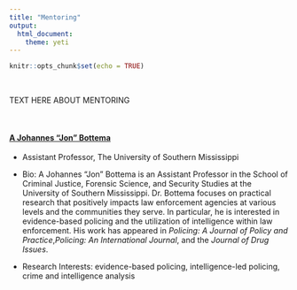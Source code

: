 ```yaml
---
title: "Mentoring"
output: 
  html_document:
    theme: yeti
---
```


```r
knitr::opts_chunk$set(echo = TRUE)
```
<br>

TEXT HERE ABOUT MENTORING

<br>

#### [A Johannes “Jon” Bottema](https://www.usm.edu/faculty-directory/profile.php?id=2321580)

  +  Assistant Professor, The University of Southern Mississippi  
  
  + Bio: A Johannes “Jon” Bottema is an Assistant Professor in the School of Criminal Justice, Forensic Science, and Security Studies at the University of Southern Mississippi. Dr. Bottema focuses on practical research that positively impacts law enforcement agencies at various levels and the communities they serve. In particular, he is interested in evidence-based policing and the utilization of intelligence within law enforcement. His work has appeared in *Policing: A Journal of Policy and Practice*,*Policing: An International Journal*, and the *Journal of Drug Issues*.
  
  + Research Interests: evidence-based policing, intelligence-led policing, crime and intelligence analysis
  
  
